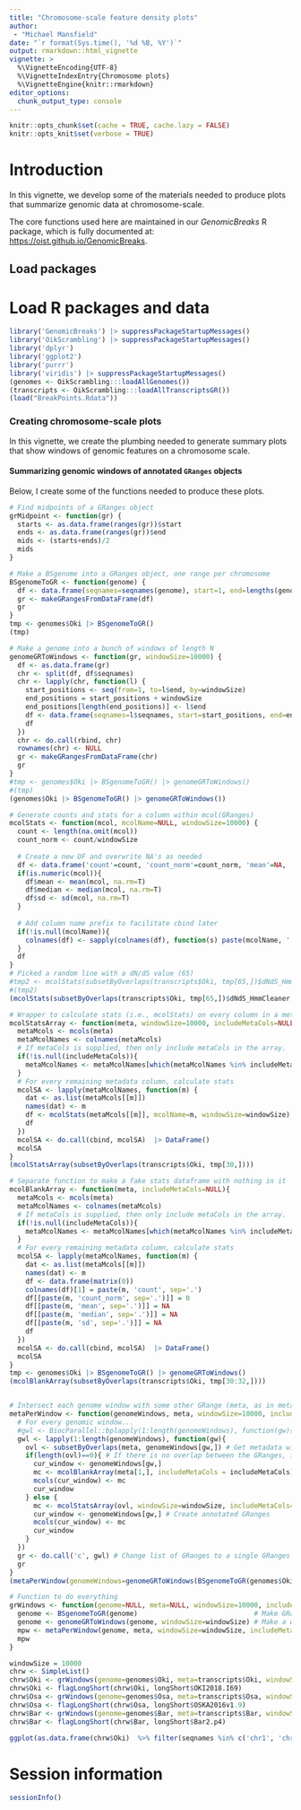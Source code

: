 ```yaml
---
title: "Chromosome-scale feature density plots"
author: 
 - "Michael Mansfield"
date: "`r format(Sys.time(), '%d %B, %Y')`"
output: rmarkdown::html_vignette
vignette: >
  %\VignetteEncoding{UTF-8}
  %\VignetteIndexEntry{Chromosome plots}
  %\VignetteEngine{knitr::rmarkdown}
editor_options: 
  chunk_output_type: console
---
```


```r
knitr::opts_chunk$set(cache = TRUE, cache.lazy = FALSE)
knitr::opts_knit$set(verbose = TRUE)
```

# Introduction

In this vignette, we develop some of the materials needed to produce plots that summarize genomic data at chromosome-scale.

The core functions used here are maintained in our _GenomicBreaks_ R package,
which is fully documented at: <https://oist.github.io/GenomicBreaks>.

## Load packages

# Load R packages and data

```r
library('GenomicBreaks') |> suppressPackageStartupMessages()
library('OikScrambling') |> suppressPackageStartupMessages()
library('dplyr')
library('ggplot2')
library('purrr')
library('viridis') |> suppressPackageStartupMessages()
(genomes <- OikScrambling:::loadAllGenomes())
(transcripts <- OikScrambling:::loadAllTranscriptsGR())
(load("BreakPoints.Rdata"))
```

### Creating chromosome-scale plots
In this vignette, we create the plumbing needed to generate summary plots that show windows of genomic features on a chromosome scale. 

#### Summarizing genomic windows of annotated `GRanges` objects
Below, I create some of the functions needed to produce these plots.

```r
# Find midpoints of a GRanges object
grMidpoint <- function(gr) {
  starts <- as.data.frame(ranges(gr))$start
  ends <- as.data.frame(ranges(gr))$end
  mids <- (starts+ends)/2
  mids
}

# Make a BSgenome into a GRanges object, one range per chromosome
BSgenomeToGR <- function(genome) {
  df <- data.frame(seqnames=seqnames(genome), start=1, end=lengths(genome), strand="*")
  gr <- makeGRangesFromDataFrame(df)
  gr
}
tmp <- genomes$Oki |> BSgenomeToGR()
(tmp)

# Make a genome into a bunch of windows of length N
genomeGRToWindows <- function(gr, windowSize=10000) {
  df <- as.data.frame(gr)
  chr <- split(df, df$seqnames)
  chr <- lapply(chr, function(l) {
    start_positions <- seq(from=1, to=l$end, by=windowSize)
    end_positions = start_positions + windowSize
    end_positions[length(end_positions)] <- l$end
    df <- data.frame(seqnames=l$seqnames, start=start_positions, end=end_positions)
    df
  })
  chr <- do.call(rbind, chr)
  rownames(chr) <- NULL
  gr <- makeGRangesFromDataFrame(chr)
  gr
}
#tmp <- genomes$Oki |> BSgenomeToGR() |> genomeGRToWindows()
#(tmp)
(genomes$Oki |> BSgenomeToGR() |> genomeGRToWindows())

# Generate counts and stats for a column within mcol(GRanges)
mcolStats <- function(mcol, mcolName=NULL, windowSize=10000) {
  count <- length(na.omit(mcol))
  count_norm <- count/windowSize
  
  # Create a new DF and overwrite NA's as needed
  df <- data.frame('count'=count, 'count_norm'=count_norm, 'mean'=NA, 'median'=NA, 'sd'=NA)
  if(is.numeric(mcol)){
    df$mean <- mean(mcol, na.rm=T)
    df$median <- median(mcol, na.rm=T)
    df$sd <- sd(mcol, na.rm=T)
  }
  
  # Add column name prefix to facilitate cbind later
  if(!is.null(mcolName)){
    colnames(df) <- sapply(colnames(df), function(s) paste(mcolName, '.', s, sep='') )
  }
  df
}
# Picked a random line with a dN/dS value (65) 
#tmp2 <- mcolStats(subsetByOverlaps(transcripts$Oki, tmp[65,])$dNdS_HmmCleaner, mcolName = 'dNdS_HmmCleaner')
#(tmp2)
(mcolStats(subsetByOverlaps(transcripts$Oki, tmp[65,])$dNdS_HmmCleaner, mcolName = 'dNdS_HmmCleaner'))

# Wrapper to calculate stats (i.e., mcolStats) on every column in a metadata GRanges
mcolStatsArray <- function(meta, windowSize=10000, includeMetaCols=NULL) {
  metaMcols <- mcols(meta)
  metaMcolNames <- colnames(metaMcols)
  # If metaCols is supplied, then only include metaCols in the array.
  if(!is.null(includeMetaCols)){
    metaMcolNames <- metaMcolNames[which(metaMcolNames %in% includeMetaCols)]
  }
  # For every remaining metadata column, calculate stats
  mcolSA <- lapply(metaMcolNames, function(m) {
    dat <- as.list(metaMcols[[m]])
    names(dat) <- m
    df <- mcolStats(metaMcols[[m]], mcolName=m, windowSize=windowSize)
    df
  })
  mcolSA <- do.call(cbind, mcolSA)  |> DataFrame()
  mcolSA
}
(mcolStatsArray(subsetByOverlaps(transcripts$Oki, tmp[30,])))

# Separate function to make a fake stats dataframe with nothing in it
mcolBlankArray <- function(meta, includeMetaCols=NULL){
  metaMcols <- mcols(meta)
  metaMcolNames <- colnames(metaMcols)
  # If metaCols is supplied, then only include metaCols in the array.
  if(!is.null(includeMetaCols)){
    metaMcolNames <- metaMcolNames[which(metaMcolNames %in% includeMetaCols)]
  }
  # For every remaining metadata column, calculate stats
  mcolSA <- lapply(metaMcolNames, function(m) {
    dat <- as.list(metaMcols[[m]])
    names(dat) <- m
    df <- data.frame(matrix(0))
    colnames(df)[1] = paste(m, 'count', sep='.')
    df[[paste(m, 'count_norm', sep='.')]] = 0
    df[[paste(m, 'mean', sep='.')]] = NA
    df[[paste(m, 'median', sep='.')]] = NA
    df[[paste(m, 'sd', sep='.')]] = NA
    df
  })
  mcolSA <- do.call(cbind, mcolSA)  |> DataFrame()
  mcolSA
}
tmp <- genomes$Oki |> BSgenomeToGR() |> genomeGRToWindows()
(mcolBlankArray(subsetByOverlaps(transcripts$Oki, tmp[30:32,])))


# Intersect each genome window with some other GRange (meta, as in metadata)
metaPerWindow <- function(genomeWindows, meta, windowSize=10000, includeMetaCols=NULL) {
  # For every genomic window...
  #gwl <- BiocParallel::bplapply(1:length(genomeWindows), function(gw){
  gwl <- lapply(1:length(genomeWindows), function(gw){
    ovl <- subsetByOverlaps(meta, genomeWindows[gw,]) # Get metadata window aligning with genome window
    if(length(ovl)==0){ # If there is no overlap between the GRanges, initialize a blank one
      cur_window <- genomeWindows[gw,]
      mc <- mcolBlankArray(meta[1,], includeMetaCols = includeMetaCols)
      mcols(cur_window) <- mc
      cur_window
    } else {
      mc <- mcolStatsArray(ovl, windowSize=windowSize, includeMetaCols=includeMetaCols) # For every metadata window, calculate stats
      cur_window <- genomeWindows[gw,] # Create annotated GRanges
      mcols(cur_window) <- mc
      cur_window
    }
  })
  gr <- do.call('c', gwl) # Change list of GRanges to a single GRanges
  gr
}
(metaPerWindow(genomeWindows=genomeGRToWindows(BSgenomeToGR(genomes$Oki))[10:60,], transcripts$Oki, windowSize=10000)[[1]])

# Function to do everything
grWindows <- function(genome=NULL, meta=NULL, windowSize=10000, includeMetaCols=NULL){
  genome <- BSgenomeToGR(genome)                             # Make GRanges from genome
  genome <- genomeGRToWindows(genome, windowSize=windowSize) # Make a windowed GRange from chromosome GRanges
  mpw <- metaPerWindow(genome, meta, windowSize=windowSize, includeMetaCols=includeMetaCols)
  mpw
}

windowSize = 10000
chrw <- SimpleList()
chrw$Oki <- grWindows(genome=genomes$Oki, meta=transcripts$Oki, windowSize=windowSize)
chrw$Oki <- flagLongShort(chrw$Oki, longShort$OKI2018.I69)
chrw$Osa <- grWindows(genome=genomes$Osa, meta=transcripts$Osa, windowSize=windowSize)
chrw$Osa <- flagLongShort(chrw$Osa, longShort$OSKA2016v1.9)
chrw$Bar <- grWindows(genome=genomes$Bar, meta=transcripts$Bar, windowSize=windowSize)
chrw$Bar <- flagLongShort(chrw$Bar, longShort$Bar2.p4)

```

```r
ggplot(as.data.frame(chrw$Oki)  %>% filter(seqnames %in% c('chr1', 'chr2', 'PAR', 'XSR', 'YSR')) ) + aes(x=start, y=dNdS_PRANK.median) + geom_point() + facet_wrap(seqnames ~ Arm)
```

# Session information

```r
sessionInfo()
```


